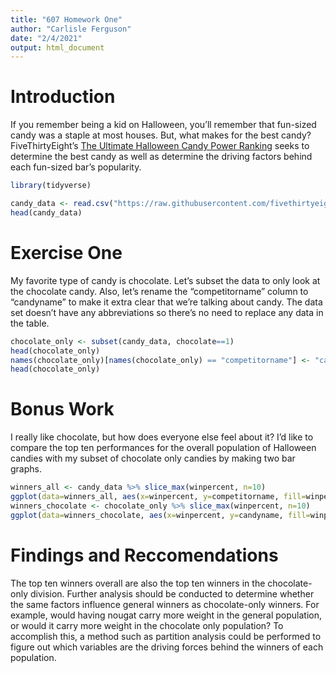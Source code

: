 ---
title: "607 Homework One"
author: "Carlisle Ferguson"
date: "2/4/2021"
output: html_document
---

# Introduction

If you remember being a kid on Halloween, you'll remember that fun-sized candy was a staple at most houses. But, what makes for the best candy? FiveThirtyEight's [The Ultimate Halloween Candy Power Ranking](https://fivethirtyeight.com/videos/the-ultimate-halloween-candy-power-ranking/) seeks to determine the best candy as well as determine the driving factors behind each fun-sized bar's popularity. 

```{r importing-libraries}
library(tidyverse)
```


```{r importing-data}
candy_data <- read.csv("https://raw.githubusercontent.com/fivethirtyeight/data/master/candy-power-ranking/candy-data.csv")
head(candy_data)
```
# Exercise One
My favorite type of candy is chocolate. Let's subset the data to only look at the chocolate candy. Also, let's rename the "competitorname" column to "candyname" to make it extra clear that we're talking about candy. The data set doesn't have any abbreviations so there's no need to replace any data in the table.
```{r basic-manipulations}
chocolate_only <- subset(candy_data, chocolate==1)
head(chocolate_only)
names(chocolate_only)[names(chocolate_only) == "competitorname"] <- "candyname"
head(chocolate_only)

```
# Bonus Work
I really like chocolate, but how does everyone else feel about it? I'd like to compare the top ten performances for the overall population of Halloween candies with my subset of chocolate only candies by making two bar graphs.
```{r lets-make-graphs}
winners_all <- candy_data %>% slice_max(winpercent, n=10)
ggplot(data=winners_all, aes(x=winpercent, y=competitorname, fill=winpercent)) + geom_bar(stat="identity")
winners_chocolate <- chocolate_only %>% slice_max(winpercent, n=10)
ggplot(data=winners_chocolate, aes(x=winpercent, y=candyname, fill=winpercent)) + geom_bar(stat="identity")

```
# Findings and Reccomendations
The top ten winners overall are also the top ten winners in the chocolate-only division. Further analysis should be conducted to determine whether the same factors influence general winners as chocolate-only winners. For example, would having nougat carry more weight in the general population, or would it carry more weight in the chocolate only population? To accomplish this, a method such as partition analysis could be performed to figure out which variables are the driving forces behind the winners of each population. 
